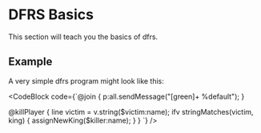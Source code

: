 
# DFRS Basics
This section will teach you the basics of dfrs.
<br/>

## Example

A very simple dfrs program might look like this:

<CodeBlock
  code={`@join {
    p:all.sendMessage("[green]+ %default");
}

@killPlayer {
    line victim = v.string($victim:name);
    ifv stringMatches(victim, king) {
        assignNewKing($killer:name);
    }
}
`}
/>
